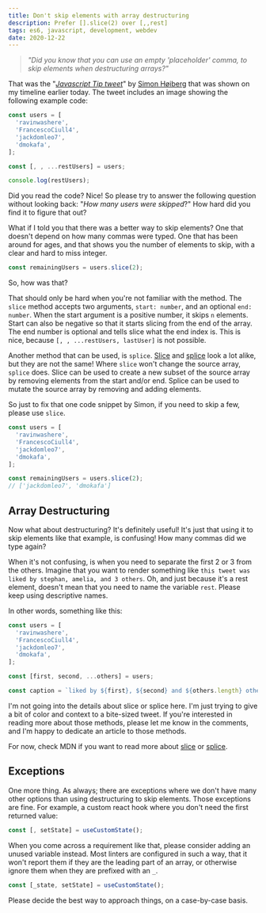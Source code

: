 ```yaml
---
title: Don't skip elements with array destructuring
description: Prefer [].slice(2) over [,,rest]
tags: es6, javascript, development, webdev
date: 2020-12-22
---
```


> *"Did you know that you can use an empty 'placeholder' comma, to skip elements when destructuring arrays?"*

That was the "[*Javascript Tip tweet*](https://twitter.com/SimonHoiberg/status/1341371004459884544?s=20)" by [Simon Høiberg](https://twitter.com/SimonHoiberg) that was shown on my timeline earlier today. The tweet includes an image showing the following example code:

```js
const users = [
  'ravinwashere',
  'FrancescoCiull4',
  'jackdomleo7',
  'dmokafa',
];

const [, , ...restUsers] = users;

console.log(restUsers);
```

Did you read the code? Nice! So please try to answer the following question without looking back: "*How many users were skipped*?" How hard did you find it to figure that out?

What if I told you that there was a better way to skip elements? One that doesn't depend on how many commas were typed. One that has been around for ages, and that shows you the number of elements to skip, with a clear and hard to miss integer.

```javascript
const remainingUsers = users.slice(2);
```

So, how was that? 

That should only be hard when you're not familiar with the method. The `slice` method accepts two arguments, `start: number`, and an optional `end: number`. When the start argument is a positive number, it skips `n` elements. Start can also be negative so that it starts slicing from the end of the array. The end number is optional and tells slice what the end index is. This is nice, because `[, , ...restUsers, lastUser]` is not possible.

Another method that can be used, is `splice`. [Slice][slice] and [splice][splice] look a lot alike, but they are not the same! Where `slice` won't change the source array, `splice` does.  Slice can be used to create a new subset of the source array by removing elements from the start and/or end. Splice can be used to mutate the source array by removing and adding elements. 

So just to fix that one code snippet by Simon, if you need to skip a few, please use `slice`. 

```js
const users = [
  'ravinwashere',
  'FrancescoCiull4',
  'jackdomleo7',
  'dmokafa',
];

const remainingUsers = users.slice(2);
// ['jackdomleo7', 'dmokafa']
```

## Array Destructuring

Now what about destructuring? It's definitely useful! It's just that using it to skip elements like that example, is confusing! How many commas did we type again? 

When it's not confusing, is when you need to separate the first 2 or 3 from the others. Imagine that you want to render something like `this tweet was liked by stephan, amelia, and 3 others`. Oh, and just because it's a rest element, doesn't mean that you need to name the variable `rest`. Please keep using descriptive names.

In other words, something like this:

```js
const users = [
  'ravinwashere',
  'FrancescoCiull4',
  'jackdomleo7',
  'dmokafa',
];

const [first, second, ...others] = users;

const caption = `liked by ${first}, ${second} and ${others.length} others`; 
```

I'm not going into the details about slice or splice here. I'm just trying to give a bit of color and context to a bite-sized tweet. If you're interested in reading more about those methods, please let me know in the comments, and I'm happy to dedicate an article to those methods.

For now, check MDN if you want to read more about [slice][slice] or [splice][splice].

## Exceptions

One more thing. As always; there are exceptions where we don't have many other options than using destructuring to skip elements. Those exceptions are fine. For example, a custom react hook where you don't need the first returned value:

```js
const [, setState] = useCustomState();
```

When you come across a requirement like that, please consider adding an unused variable instead. Most linters are configured in such a way, that it won't report them if they are the leading part of an array, or otherwise ignore them when they are prefixed with an `_`.

```js
const [_state, setState] = useCustomState();
```

Please decide the best way to approach things, on a case-by-case basis.

[slice]: https://developer.mozilla.org/en-US/docs/Web/JavaScript/Reference/Global_Objects/Array/slice
[splice]: https://developer.mozilla.org/en-US/docs/Web/JavaScript/Reference/Global_Objects/Array/splice